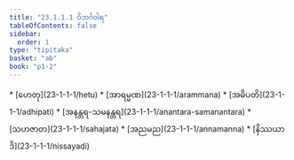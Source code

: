 ```yaml
---
title: "23.1.1.1 ဝိဘင်္ဂဝါရ"
tableOfContents: false
sidebar:
  order: 1
type: "tipitaka"
basket: "ab"
book: "p1-2"
---
```



<DynamicBreadcrumb />



<TableOfContents book="p1-2" section="23.1.1.1">
* [ဟေတု](23-1-1-1/hetu)
* [အာရမ္မဏ](23-1-1-1/arammana)
* [အဓိပတိ](23-1-1-1/adhipati)
* [အနန္တရ-သမနန္တရ](23-1-1-1/anantara-samanantara)
* [သဟဇာတ](23-1-1-1/sahajata)
* [အညမည](23-1-1-1/annamanna)
* [နိဿယာဒိ](23-1-1-1/nissayadi)
</TableOfContents>